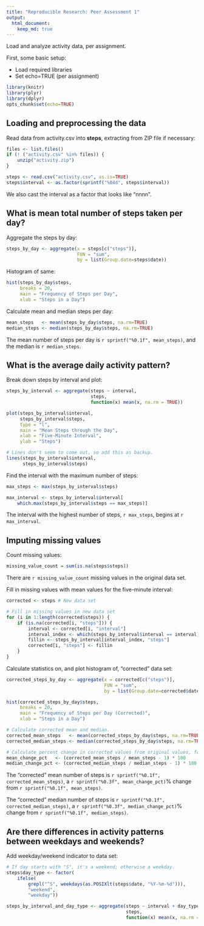 ```yaml
---
title: "Reproducible Research: Peer Assessment 1"
output: 
  html_document:
    keep_md: true
---
```


Load and analyze activity data, per assignment.

First, some basic setup:

- Load required libraries
- Set echo=TRUE (per assignment)

```r
library(knitr)
library(plyr)
library(dplyr)
opts_chunk$set(echo=TRUE)
```

## Loading and preprocessing the data
Read data from activity.csv into **steps**, extracting from ZIP file if necessary:

```r
files <- list.files()
if (! ("activity.csv" %in% files)) {
    unzip("activity.zip")
}

steps <- read.csv("activity.csv", as.is=TRUE)
steps$interval <- as.factor(sprintf("%04d", steps$interval))
```

We also cast the interval as a factor that looks like "nnnn".

## What is mean total number of steps taken per day?

Aggregate the steps by day:

```r
steps_by_day <- aggregate(x = steps[c("steps")],
                          FUN = "sum",
                          by = list(Group.date=steps$date))
```

Histogram of same:

```r
hist(steps_by_day$steps,
     breaks = 20,
     main = "Frequency of Steps per Day",
     xlab = "Steps in a Day")
```

Calculate mean and median steps per day:

```r
mean_steps   <- mean(steps_by_day$steps, na.rm=TRUE)
median_steps <- median(steps_by_day$steps, na.rm=TRUE)
```

The mean number of steps per day is `r sprintf("%0.1f", mean_steps)`, and the median is `r median_steps`.

## What is the average daily activity pattern?

Break down steps by interval and plot:

```r
steps_by_interval <- aggregate(steps ~ interval,
                               steps,
                               function(x) mean(x, na.rm = TRUE))

plot(steps_by_interval$interval,
     steps_by_interval$steps,
     type = "l",
     main = "Mean Steps through the Day",
     xlab = "Five-Minute Interval",
     ylab = "Steps")

# Lines don't seem to come out, so add this as backup.
lines(steps_by_interval$interval,
      steps_by_interval$steps)
```

Find the interval with the maximum number of steps:

```r
max_steps <- max(steps_by_interval$steps)

max_interval <- steps_by_interval$interval[
    which.max(steps_by_interval$steps == max_steps)]
```

The interval with the highest number of steps, `r max_steps`,
begins at `r max_interval`.


## Imputing missing values

Count missing values:

```r
missing_value_count = sum(is.na(steps$steps))
```

There are `r missing_value_count` missing values in the original data set.

Fill in missing values with mean values for the five-minute interval:

```r
corrected <- steps # New data set

# Fill in missing values in new data set
for (i in 1:length(corrected$steps)) {
    if (is.na(corrected[i, "steps"])) {
        interval <- corrected[i, "interval"]
        interval_index <- which(steps_by_interval$interval == interval)
        fillin <- steps_by_interval[interval_index, "steps"]
        corrected[i, "steps"] <- fillin
    }
}
```

Calculate statistics on, and plot histogram of, "corrected" data set:

```r
corrected_steps_by_day <- aggregate(x = corrected[c("steps")],
                                    FUN = "sum",
                                    by = list(Group.date=corrected$date))

hist(corrected_steps_by_day$steps,
     breaks = 20,
     main = "Frequency of Steps per Day (Corrected)",
     xlab = "Steps in a Day")

# Calculate corrected mean and median.
corrected_mean_steps   <- mean(corrected_steps_by_day$steps, na.rm=TRUE)
corrected_median_steps <- median(corrected_steps_by_day$steps, na.rm=TRUE)

# Calculate percent change in corrected values from original values, for display.
mean_change_pct   <- (corrected_mean_steps / mean_steps - 1) * 100
median_change_pct <- (corrected_median_steps / median_steps - 1) * 100
```

The "corrected" mean number of steps is `r sprintf("%0.1f", corrected_mean_steps)`,
a `r sprintf("%0.3f", mean_change_pct)`% change from `r sprintf("%0.1f", mean_steps)`.

The "corrected" median number of steps is `r sprintf("%0.1f", corrected_median_steps)`,
a `r sprintf("%0.3f", median_change_pct)`% change from `r sprintf("%0.1f", median_steps)`.

## Are there differences in activity patterns between weekdays and weekends?

Add weekday/weekend indicator to data set:

```r
# If day starts with "S", it's a weekend; otherwise a weekday.
steps$day_type <- factor(
    ifelse(
        grepl("^S", weekdays(as.POSIXlt(steps$date, "%Y-%m-%d"))),
        "weekend",
        "weekday"))

steps_by_interval_and_day_type <- aggregate(steps ~ interval + day_type,
                                            steps,
                                            function(x) mean(x, na.rm = TRUE))

```
